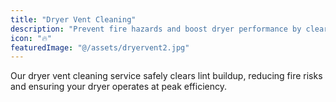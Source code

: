 ```yaml
---
title: "Dryer Vent Cleaning"
description: "Prevent fire hazards and boost dryer performance by clearing lint buildup."
icon: "🔥"
featuredImage: "@/assets/dryervent2.jpg"  
---
```

Our dryer vent cleaning service safely clears lint buildup, reducing fire risks and ensuring your dryer operates at peak efficiency.
